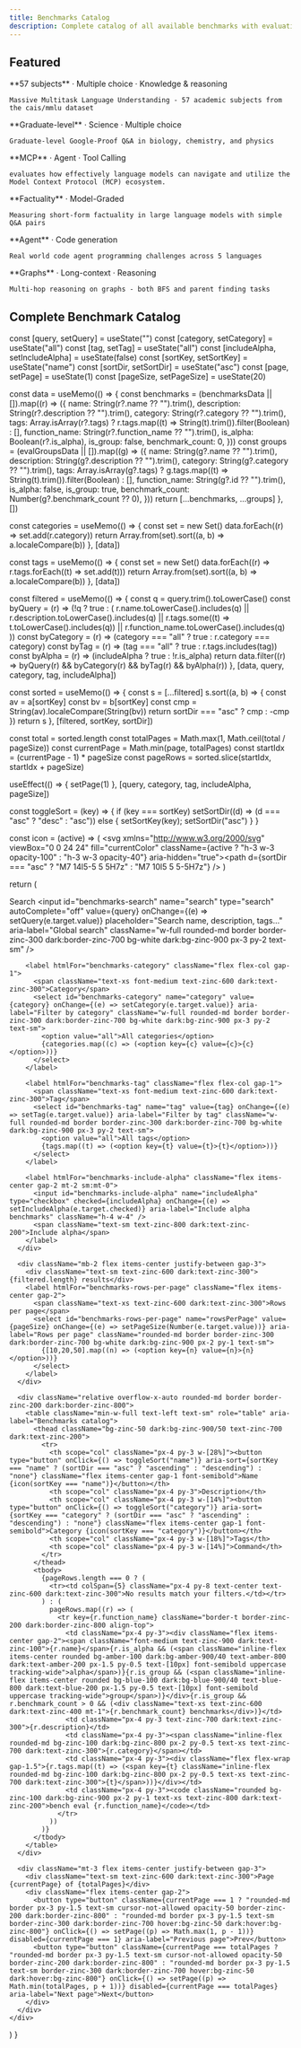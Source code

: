 ```yaml
---
title: Benchmarks Catalog
description: Complete catalog of all available benchmarks with evaluation commands
---
```



## Featured

<CardGroup cols={3}>
  <Card title="MMLU" icon="graduation-cap" href="/evals/mmlu">
    **57 subjects** · Multiple choice · Knowledge & reasoning

    Massive Multitask Language Understanding - 57 academic subjects from the cais/mmlu dataset
    
  </Card>
  
  <Card title="GPQA Diamond" icon="diamond" href="/evals/gpqa-diamond">
    **Graduate-level** · Science · Multiple choice

    Graduate-level Google-Proof Q&A in biology, chemistry, and physics
    
  </Card>
  
  <Card title="LiveMCPBench" icon="wrench" href="/evals/livemcpbench">
    **MCP** · Agent · Tool Calling

    evaluates how effectively language models can navigate and utilize the Model Context Protocol (MCP) ecosystem.

  </Card>
  
  <Card title="SimpleQA" icon="message-question" href="/evals/simpleqa">
    **Factuality** · Model-Graded

    Measuring short-form factuality in large language models with simple Q&A pairs
    
  </Card>
  
  <Card title="Exercism" icon="code" href="/evals/exercism">
    **Agent** · Code generation

    Real world code agent programming challenges across 5 languages

  </Card>
  
  <Card title="GraphWalks" icon="hexagon-nodes" href="/evals/graphwalks">
    **Graphs** · Long-context · Reasoning

    Multi-hop reasoning on graphs - both BFS and parent finding tasks

  </Card>
</CardGroup>

## Complete Benchmark Catalog

  const [query, setQuery] = useState("")
  const [category, setCategory] = useState("all")
  const [tag, setTag] = useState("all")
  const [includeAlpha, setIncludeAlpha] = useState(false)
  const [sortKey, setSortKey] = useState("name")
  const [sortDir, setSortDir] = useState("asc")
  const [page, setPage] = useState(1)
  const [pageSize, setPageSize] = useState(20)

  const data = useMemo(() => {
    const benchmarks = (benchmarksData || []).map((r) => ({
      name: String(r?.name ?? "").trim(),
      description: String(r?.description ?? "").trim(),
      category: String(r?.category ?? "").trim(),
      tags: Array.isArray(r?.tags) ? r.tags.map((t) => String(t).trim()).filter(Boolean) : [],
      function_name: String(r?.function_name ?? "").trim(),
      is_alpha: Boolean(r?.is_alpha),
      is_group: false,
      benchmark_count: 0,
    }))
    const groups = (evalGroupsData || []).map((g) => ({
      name: String(g?.name ?? "").trim(),
      description: String(g?.description ?? "").trim(),
      category: String(g?.category ?? "").trim(),
      tags: Array.isArray(g?.tags) ? g.tags.map((t) => String(t).trim()).filter(Boolean) : [],
      function_name: String(g?.id ?? "").trim(),
      is_alpha: false,
      is_group: true,
      benchmark_count: Number(g?.benchmark_count ?? 0),
    }))
    return [...benchmarks, ...groups]
  }, [])

  const categories = useMemo(() => {
    const set = new Set()
    data.forEach((r) => set.add(r.category))
    return Array.from(set).sort((a, b) => a.localeCompare(b))
  }, [data])

  const tags = useMemo(() => {
    const set = new Set()
    data.forEach((r) => r.tags.forEach((t) => set.add(t)))
    return Array.from(set).sort((a, b) => a.localeCompare(b))
  }, [data])

  const filtered = useMemo(() => {
    const q = query.trim().toLowerCase()
    const byQuery = (r) => (!q ? true : (
      r.name.toLowerCase().includes(q) ||
      r.description.toLowerCase().includes(q) ||
      r.tags.some((t) => t.toLowerCase().includes(q)) ||
      r.function_name.toLowerCase().includes(q)
    ))
    const byCategory = (r) => (category === "all" ? true : r.category === category)
    const byTag = (r) => (tag === "all" ? true : r.tags.includes(tag))
    const byAlpha = (r) => (includeAlpha ? true : !r.is_alpha)
    return data.filter((r) => byQuery(r) && byCategory(r) && byTag(r) && byAlpha(r))
  }, [data, query, category, tag, includeAlpha])

  const sorted = useMemo(() => {
    const s = [...filtered]
    s.sort((a, b) => {
      const av = a[sortKey]
      const bv = b[sortKey]
      const cmp = String(av).localeCompare(String(bv))
      return sortDir === "asc" ? cmp : -cmp
    })
    return s
  }, [filtered, sortKey, sortDir])

  const total = sorted.length
  const totalPages = Math.max(1, Math.ceil(total / pageSize))
  const currentPage = Math.min(page, totalPages)
  const startIdx = (currentPage - 1) * pageSize
  const pageRows = sorted.slice(startIdx, startIdx + pageSize)

  useEffect(() => { setPage(1) }, [query, category, tag, includeAlpha, pageSize])

  const toggleSort = (key) => {
    if (key === sortKey) setSortDir((d) => (d === "asc" ? "desc" : "asc"))
    else { setSortKey(key); setSortDir("asc") }
  }

  const icon = (active) => (
    <svg xmlns="http://www.w3.org/2000/svg" viewBox="0 0 24 24" fill="currentColor" className={active ? "h-3 w-3 opacity-100" : "h-3 w-3 opacity-40"} aria-hidden="true"><path d={sortDir === "asc" ? "M7 14l5-5 5 5H7z" : "M7 10l5 5 5-5H7z"} /></svg>
  )

  return (
    <div>
      <div className="mb-4 grid grid-cols-1 sm:grid-cols-2 lg:grid-cols-4 gap-3">
        <label htmlFor="benchmarks-search" className="flex flex-col gap-1">
          <span className="text-xs font-medium text-zinc-600 dark:text-zinc-300">Search</span>
          <input id="benchmarks-search" name="search" type="search" autoComplete="off" value={query} onChange={(e) => setQuery(e.target.value)} placeholder="Search name, description, tags…" aria-label="Global search" className="w-full rounded-md border border-zinc-300 dark:border-zinc-700 bg-white dark:bg-zinc-900 px-3 py-2 text-sm" />
        </label>

        <label htmlFor="benchmarks-category" className="flex flex-col gap-1">
          <span className="text-xs font-medium text-zinc-600 dark:text-zinc-300">Category</span>
          <select id="benchmarks-category" name="category" value={category} onChange={(e) => setCategory(e.target.value)} aria-label="Filter by category" className="w-full rounded-md border border-zinc-300 dark:border-zinc-700 bg-white dark:bg-zinc-900 px-3 py-2 text-sm">
            <option value="all">All categories</option>
            {categories.map((c) => (<option key={c} value={c}>{c}</option>))}
          </select>
        </label>

        <label htmlFor="benchmarks-tag" className="flex flex-col gap-1">
          <span className="text-xs font-medium text-zinc-600 dark:text-zinc-300">Tag</span>
          <select id="benchmarks-tag" name="tag" value={tag} onChange={(e) => setTag(e.target.value)} aria-label="Filter by tag" className="w-full rounded-md border border-zinc-300 dark:border-zinc-700 bg-white dark:bg-zinc-900 px-3 py-2 text-sm">
            <option value="all">All tags</option>
            {tags.map((t) => (<option key={t} value={t}>{t}</option>))}
          </select>
        </label>

        <label htmlFor="benchmarks-include-alpha" className="flex items-center gap-2 mt-2 sm:mt-0">
          <input id="benchmarks-include-alpha" name="includeAlpha" type="checkbox" checked={includeAlpha} onChange={(e) => setIncludeAlpha(e.target.checked)} aria-label="Include alpha benchmarks" className="h-4 w-4" />
          <span className="text-sm text-zinc-800 dark:text-zinc-200">Include alpha</span>
        </label>
      </div>

      <div className="mb-2 flex items-center justify-between gap-3">
        <div className="text-sm text-zinc-600 dark:text-zinc-300">{filtered.length} results</div>
        <label htmlFor="benchmarks-rows-per-page" className="flex items-center gap-2">
          <span className="text-xs text-zinc-600 dark:text-zinc-300">Rows per page</span>
          <select id="benchmarks-rows-per-page" name="rowsPerPage" value={pageSize} onChange={(e) => setPageSize(Number(e.target.value))} aria-label="Rows per page" className="rounded-md border border-zinc-300 dark:border-zinc-700 bg-white dark:bg-zinc-900 px-2 py-1 text-sm">
            {[10,20,50].map((n) => (<option key={n} value={n}>{n}</option>))}
          </select>
        </label>
      </div>

      <div className="relative overflow-x-auto rounded-md border border-zinc-200 dark:border-zinc-800">
        <table className="min-w-full text-left text-sm" role="table" aria-label="Benchmarks catalog">
          <thead className="bg-zinc-50 dark:bg-zinc-900/50 text-zinc-700 dark:text-zinc-200">
            <tr>
              <th scope="col" className="px-4 py-3 w-[28%]"><button type="button" onClick={() => toggleSort("name")} aria-sort={sortKey === "name" ? (sortDir === "asc" ? "ascending" : "descending") : "none"} className="flex items-center gap-1 font-semibold">Name {icon(sortKey === "name")}</button></th>
              <th scope="col" className="px-4 py-3">Description</th>
              <th scope="col" className="px-4 py-3 w-[14%]"><button type="button" onClick={() => toggleSort("category")} aria-sort={sortKey === "category" ? (sortDir === "asc" ? "ascending" : "descending") : "none"} className="flex items-center gap-1 font-semibold">Category {icon(sortKey === "category")}</button></th>
              <th scope="col" className="px-4 py-3 w-[18%]">Tags</th>
              <th scope="col" className="px-4 py-3 w-[14%]">Command</th>
            </tr>
          </thead>
          <tbody>
            {pageRows.length === 0 ? (
              <tr><td colSpan={5} className="px-4 py-8 text-center text-zinc-600 dark:text-zinc-300">No results match your filters.</td></tr>
            ) : (
              pageRows.map((r) => (
                <tr key={r.function_name} className="border-t border-zinc-200 dark:border-zinc-800 align-top">
                  <td className="px-4 py-3"><div className="flex items-center gap-2"><span className="font-medium text-zinc-900 dark:text-zinc-100">{r.name}</span>{r.is_alpha && (<span className="inline-flex items-center rounded bg-amber-100 dark:bg-amber-900/40 text-amber-800 dark:text-amber-200 px-1.5 py-0.5 text-[10px] font-semibold uppercase tracking-wide">alpha</span>)}{r.is_group && (<span className="inline-flex items-center rounded bg-blue-100 dark:bg-blue-900/40 text-blue-800 dark:text-blue-200 px-1.5 py-0.5 text-[10px] font-semibold uppercase tracking-wide">group</span>)}</div>{r.is_group && r.benchmark_count > 0 && (<div className="text-xs text-zinc-600 dark:text-zinc-400 mt-1">{r.benchmark_count} benchmarks</div>)}</td>
                  <td className="px-4 py-3 text-zinc-700 dark:text-zinc-300">{r.description}</td>
                  <td className="px-4 py-3"><span className="inline-flex rounded-md bg-zinc-100 dark:bg-zinc-800 px-2 py-0.5 text-xs text-zinc-700 dark:text-zinc-300">{r.category}</span></td>
                  <td className="px-4 py-3"><div className="flex flex-wrap gap-1.5">{r.tags.map((t) => (<span key={t} className="inline-flex rounded-md bg-zinc-100 dark:bg-zinc-800 px-2 py-0.5 text-xs text-zinc-700 dark:text-zinc-300">{t}</span>))}</div></td>
                  <td className="px-4 py-3"><code className="rounded bg-zinc-100 dark:bg-zinc-900 px-2 py-1 text-xs text-zinc-800 dark:text-zinc-200">bench eval {r.function_name}</code></td>
                </tr>
              ))
            )}
          </tbody>
        </table>
      </div>

      <div className="mt-3 flex items-center justify-between gap-3">
        <div className="text-sm text-zinc-600 dark:text-zinc-300">Page {currentPage} of {totalPages}</div>
        <div className="flex items-center gap-2">
          <button type="button" className={currentPage === 1 ? "rounded-md border px-3 py-1.5 text-sm cursor-not-allowed opacity-50 border-zinc-200 dark:border-zinc-800" : "rounded-md border px-3 py-1.5 text-sm border-zinc-300 dark:border-zinc-700 hover:bg-zinc-50 dark:hover:bg-zinc-800"} onClick={() => setPage((p) => Math.max(1, p - 1))} disabled={currentPage === 1} aria-label="Previous page">Prev</button>
          <button type="button" className={currentPage === totalPages ? "rounded-md border px-3 py-1.5 text-sm cursor-not-allowed opacity-50 border-zinc-200 dark:border-zinc-800" : "rounded-md border px-3 py-1.5 text-sm border-zinc-300 dark:border-zinc-700 hover:bg-zinc-50 dark:hover:bg-zinc-800"} onClick={() => setPage((p) => Math.min(totalPages, p + 1))} disabled={currentPage === totalPages} aria-label="Next page">Next</button>
        </div>
      </div>
    </div>
  )
}

<div className="not-prose">
  <CatalogTable />
</div>
